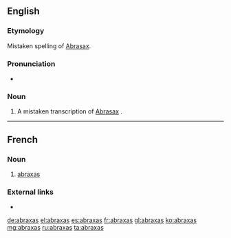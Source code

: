 {{also|Abraxas}}
==English==
{{wikipedia}}
===Etymology===
Mistaken spelling of [[Abrasax]].

===Pronunciation===
* {{a|US}} {{IPA|/əˈbɹæk.səs/|lang=en}}

===Noun===
{{en-noun|-}}

# {{context|gnosticism|historical|lang=en}} A mistaken transcription of [[Abrasax]]<!--(which was [[mystical]] word used as a [[charm]] and [[engraved]] on gems among some Greek Gnostics)-->.

----

==French==

===Noun===
{{fr-noun|m|abraxas}}

# {{context|gnosticism|historical|lang=fr}} [[#Noun|abraxas]]

===External links===
* {{R:TLFi}}

[[de:abraxas]]
[[el:abraxas]]
[[es:abraxas]]
[[fr:abraxas]]
[[gl:abraxas]]
[[ko:abraxas]]
[[mg:abraxas]]
[[ru:abraxas]]
[[ta:abraxas]]